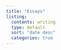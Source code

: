 ```yaml
---
title: "Essays"
listing: 
  contents: writing
  type: default
  sort: "date desc"
  categories: true
---
```

